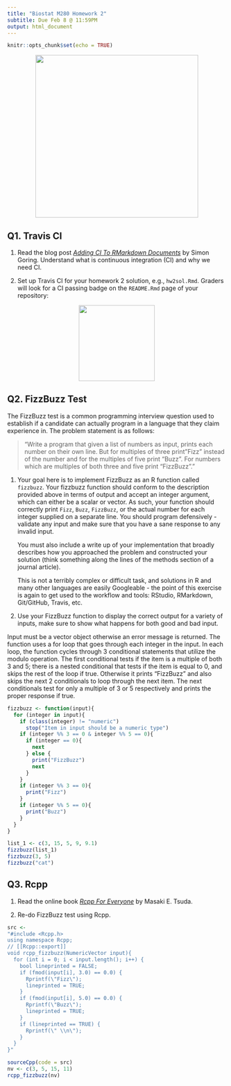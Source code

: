 ```yaml
---
title: "Biostat M280 Homework 2"
subtitle: Due Feb 8 @ 11:59PM
output: html_document
---
```


```r
knitr::opts_chunk$set(echo = TRUE)
```

<p align="center">
  <img src="./fizzbuzz.jpg" height="375">
</p>

## Q1. Travis CI

1. Read the blog post [_Adding CI To RMarkdown Documents_](http://www.goring.org/resources/Adding_CI_To_RMarkdown.html) by Simon Goring. Understand what is continuous integration (CI) and why we need CI.

2. Set up Travis CI for your homework 2 solution, e.g., `hw2sol.Rmd`. Graders will look for a CI passing badge on the `README.Rmd` page of your repository:

<p align="center">
  <img src="./passing.svg" height="175">
</p>


## Q2. FizzBuzz Test

The FizzBuzz test is a common programming interview question used to establish if a candidate can actually program in a language that they claim experience in. The problem statement is as follows:

> "Write a program that given a list of numbers as input, prints each number on their own line. But for multiples of three print "Fizz" instead of the number and for the multiples of five print “Buzz”. For numbers which are multiples of both three and five print “FizzBuzz”."

1. Your goal here is to implement FizzBuzz as an R function called `fizzbuzz`. Your fizzbuzz function should conform to the description provided above in terms of output and accept an integer argument, which can either be a scalar or vector. As such, your function should correctly print `Fizz`, `Buzz`, `FizzBuzz`, or the actual number for each integer supplied on a separate line. You should program defensively - validate any input and make sure that you have a sane response to any invalid input.

    You must also include a write up of your implementation that broadly describes how you approached the problem and constructed your solution (think something along the lines of the methods section of a journal article).

    This is not a terribly complex or difficult task, and solutions in R and many other languages are easily Googleable - the point of this exercise is again to get used to the workflow and tools: RStudio, RMarkdown, Git/GitHub, Travis, etc.

2. Use your FizzBuzz function to display the correct output for a variety of inputs, make sure to show what happens for both good and bad input. 

Input must be a vector object otherwise an error message is returned. The function uses a for loop that goes through each integer in the input. In each loop, the function cycles through 3 conditional statements that utilize the modulo operation. The first conditional tests if the item is a multiple of both 3 and 5; there is a nested conditional that tests if the item is equal to 0, and skips the rest of the loop if true. Otherwise it prints "FizzBuzz" and also skips the next 2 conditionals to loop through the next item. The next conditionals test for only a multiple of 3 or 5 respectively and prints the proper response if true.

```R
fizzbuzz <- function(input){
  for (integer in input){
    if (class(integer) != "numeric")
      stop("Item in input should be a numeric type")
    if (integer %% 3 == 0 & integer %% 5 == 0){
      if (integer == 0){
        next
      } else {
        print("FizzBuzz")
        next
      }
    }
    if (integer %% 3 == 0){
      print("Fizz")
    }
    if (integer %% 5 == 0){
      print("Buzz")
    }
  }
}

list_1 <- c(3, 15, 5, 9, 9.1)
fizzbuzz(list_1)
fizzbuzz(3, 5)
fizzbuzz("cat")
```

## Q3. Rcpp

1. Read the online book [_Rcpp For Everyone_](https://teuder.github.io/rcpp4everyone_en/) by Masaki E. Tsuda.

2. Re-do FizzBuzz test using Rcpp. 

```R
src <-
"#include <Rcpp.h>
using namespace Rcpp;
// [[Rcpp::export]]
void rcpp_fizzbuzz(NumericVector input){
  for (int i = 0; i < input.length(); i++) {
    bool lineprinted = FALSE;
    if (fmod(input[i], 3.0) == 0.0) {  
      Rprintf(\"Fizz\");
      lineprinted = TRUE;
    }
    if (fmod(input[i], 5.0) == 0.0) {
      Rprintf(\"Buzz\");
      lineprinted = TRUE;
    }
    if (lineprinted == TRUE) {
      Rprintf(\" \\n\");
    }
  }
}"

sourceCpp(code = src)
nv <- c(3, 5, 15, 11)
rcpp_fizzbuzz(nv)
```

